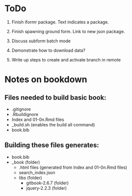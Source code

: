 # ToDo

1. Finish iformr package. Text indicates a package. 

2. Finish spawning ground form. Link to new json package. 

3. Discuss subform batch mode

4. Demonstrate how to download data?

5. Write up steps to create and activate branch in remote

# Notes on bookdown

## Files needed to build basic book:

* .gitignore
* .Rbuildignore
* Index and 01-0n.Rmd files
* _build.sh (enables the build all command)
* book.bib

## Building these files generates:

* book.bib
* _book (folder)
    * .html files (generated from Index and 01-0n.Rmd files)
    * search_index.json
    * libs (folder)
        * gitbook-2.6.7 (folder)
        * jquery-2.2.3 (folder)
